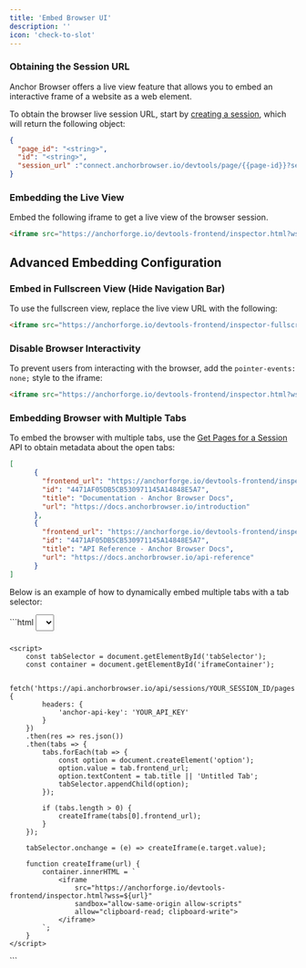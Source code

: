 ```yaml
---
title: 'Embed Browser UI'
description: ''
icon: 'check-to-slot'
---
```


### Obtaining the Session URL

Anchor Browser offers a live view feature that allows you to embed an interactive frame of a website as a web element.

To obtain the browser live session URL, start by [creating a session](/api-reference/sessions/create-session), which will return the following object:

```json
{
  "page_id": "<string>",
  "id": "<string>",
  "session_url" :"connect.anchorbrowser.io/devtools/page/{{page-id}}?sessionId={{session-id}}"
}
```

### Embedding the Live View

Embed the following iframe to get a live view of the browser session.


```html
<iframe src="https://anchorforge.io/devtools-frontend/inspector.html?wss={{session_url}}" sandbox="allow-same-origin allow-scripts" allow="clipboard-read; clipboard-write" style="border: 0px; display: block; width: 100%; height: 100%; position: absolute; top: 0px; left: 0px;"></iframe>
```


## Advanced Embedding Configuration

### Embed in Fullscreen View (Hide Navigation Bar)

To use the fullscreen view, replace the live view URL with the following:

```html
<iframe src="https://anchorforge.io/devtools-frontend/inspector-fullscreen.html?wss={{session_url}}" sandbox="allow-same-origin allow-scripts" allow="clipboard-read; clipboard-write" style="border: 0px; display: block; width: 100%; height: 100%; position: absolute; top: 0px; left: 0px;"></iframe>
```

### Disable Browser Interactivity

To prevent users from interacting with the browser, add the `pointer-events: none;` style to the iframe:

```html
<iframe src="https://anchorforge.io/devtools-frontend/inspector.html?wss={{session_url}}" sandbox="allow-same-origin allow-scripts" allow="clipboard-read; clipboard-write" style="border: 0px; display: block; width: 100%; height: 100%; position: absolute; top: 0px; left: 0px; pointer-events: none;"></iframe>
```

### Embedding Browser with Multiple Tabs

To embed the browser with multiple tabs, use the [Get Pages for a Session](/api-reference/sessions/get-pages-for-a-session) API to obtain metadata about the open tabs:


```json
[
      {
        "frontend_url": "https://anchorforge.io/devtools-frontend/inspector.html?wss=<session_url>",
        "id": "4471AF05DB5CB530971145A14848E5A7",
        "title": "Documentation - Anchor Browser Docs",
        "url": "https://docs.anchorbrowser.io/introduction"
      },
      {
        "frontend_url": "https://anchorforge.io/devtools-frontend/inspector.html?wss=<session_url>",
        "id": "4471AF05DB5CB530971145A14848E5A7",
        "title": "API Reference - Anchor Browser Docs",
        "url": "https://docs.anchorbrowser.io/api-reference"
      }
]
```

Below is an example of how to dynamically embed multiple tabs with a tab selector:

<Accordion title="Code example - Embed browser with multiple tabs"> 
```html 
<!DOCTYPE html>
<html>
<head>
    <title>Browser Tabs</title>
    <style>
        select { margin-bottom: 10px; padding: 5px; }
        iframe { border: 0; width: 100%; height: 600px; }
    </style>
</head>
<body>
    <select id="tabSelector"></select>
    <div id="iframeContainer"></div>

    <script>
        const tabSelector = document.getElementById('tabSelector');
        const container = document.getElementById('iframeContainer');

        fetch('https://api.anchorbrowser.io/api/sessions/YOUR_SESSION_ID/pages', {
            headers: {
                'anchor-api-key': 'YOUR_API_KEY'
            }
        })
        .then(res => res.json())
        .then(tabs => {
            tabs.forEach(tab => {
                const option = document.createElement('option');
                option.value = tab.frontend_url;
                option.textContent = tab.title || 'Untitled Tab';
                tabSelector.appendChild(option);
            });
            
            if (tabs.length > 0) {
                createIframe(tabs[0].frontend_url);
            }
        });

        tabSelector.onchange = (e) => createIframe(e.target.value);

        function createIframe(url) {
            container.innerHTML = `
                <iframe 
                    src="https://anchorforge.io/devtools-frontend/inspector.html?wss=${url}"
                    sandbox="allow-same-origin allow-scripts"
                    allow="clipboard-read; clipboard-write">
                </iframe>
            `;
        }
    </script>
</body>
</html>
```
</Accordion>
